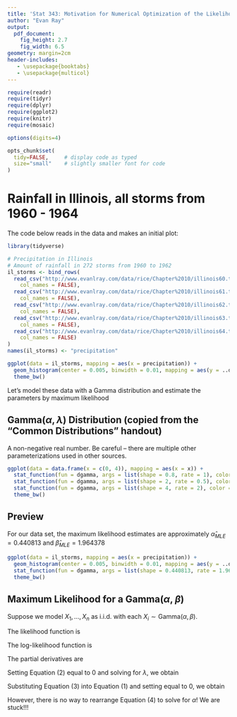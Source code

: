 ```yaml
---
title: 'Stat 343: Motivation for Numerical Optimization of the Likelihood'
author: "Evan Ray"
output:
  pdf_document:
    fig_height: 2.7
    fig_width: 6.5
geometry: margin=2cm
header-includes:
   - \usepackage{booktabs}
   - \usepackage{multicol}
---
```


```r
require(readr)
require(tidyr)
require(dplyr)
require(ggplot2)
require(knitr)
require(mosaic)

options(digits=4)

opts_chunk$set(
  tidy=FALSE,     # display code as typed
  size="small"    # slightly smaller font for code
)
```

# Rainfall in Illinois, all storms from 1960 - 1964

The code below reads in the data and makes an initial plot:

```r
library(tidyverse)

# Precipitation in Illinois
# Amount of rainfall in 272 storms from 1960 to 1962
il_storms <- bind_rows(
  read_csv("http://www.evanlray.com/data/rice/Chapter%2010/illinois60.txt",
    col_names = FALSE),
  read_csv("http://www.evanlray.com/data/rice/Chapter%2010/illinois61.txt",
    col_names = FALSE),
  read_csv("http://www.evanlray.com/data/rice/Chapter%2010/illinois62.txt",
    col_names = FALSE),
  read_csv("http://www.evanlray.com/data/rice/Chapter%2010/illinois63.txt",
    col_names = FALSE),
  read_csv("http://www.evanlray.com/data/rice/Chapter%2010/illinois64.txt",
    col_names = FALSE)
)
names(il_storms) <- "precipitation"

ggplot(data = il_storms, mapping = aes(x = precipitation)) +
  geom_histogram(center = 0.005, binwidth = 0.01, mapping = aes(y = ..density..)) +
  theme_bw()
```

Let's model these data with a Gamma distribution and estimate the parameters by maximum likelihood

\newpage

## Gamma$(\alpha, \lambda)$ Distribution (copied from the "Common Distributions" handout)

A non-negative real number.  Be careful -- there are multiple other parameterizations used in other sources.

\begin{table}[!h]
\centering
\begin{tabular}{rl}
\toprule
parameters & $\alpha \geq 0$: shape parameter, $\lambda > 0$: rate parameter \\
p.f. & $f(x | \alpha, \lambda) = \frac{\lambda^\alpha}{\Gamma(\alpha)} x^{\alpha - 1} e^{-\lambda x}$ \\
Mean & $\frac{\alpha}{\lambda}$ \\
Variance & ${\alpha}{\lambda^2}$ \\
R functions & {\tt dgamma(..., shape = $\alpha$, rate = $\lambda$), pgamma, qgamma, rgamma} \\
\bottomrule
\end{tabular}
\end{table}

```r
ggplot(data = data.frame(x = c(0, 4)), mapping = aes(x = x)) +
  stat_function(fun = dgamma, args = list(shape = 0.8, rate = 1), color = "black") +
  stat_function(fun = dgamma, args = list(shape = 2, rate = 0.5), color = "orange") +
  stat_function(fun = dgamma, args = list(shape = 4, rate = 2), color = "cornflowerblue") +
  theme_bw()
```

## Preview

For our data set, the maximum likelihood estimates are approximately $\hat{\alpha}_{MLE} = 0.440813$ and $\hat{\beta}_{MLE} = 1.964378$

```r
ggplot(data = il_storms, mapping = aes(x = precipitation)) +
  geom_histogram(center = 0.005, binwidth = 0.01, mapping = aes(y = ..density..)) +
  stat_function(fun = dgamma, args = list(shape = 0.440813, rate = 1.964378), color = "orange") +
  theme_bw()
```

\newpage

## Maximum Likelihood for a Gamma($\alpha$, $\beta$)

Suppose we model $X_1, \ldots, X_n$ as i.i.d. with each $X_i \sim \text{Gamma}(\alpha, \beta)$.

The likelihood function is

\begin{align*}
\mathcal{L}(\alpha, \beta | x_1, \ldots, x_n) &= \prod_{i = 1}^n \frac{\lambda^\alpha}{\Gamma(\alpha)} x_i^{\alpha - 1} e^{-\lambda x_i} \\
&= \left\{\frac{\lambda^\alpha}{\Gamma(\alpha)}\right\}^n \left\{\prod_{i = 1}^n x_i^{\alpha - 1}\right\} e^{-\lambda \sum_{i=1}^n x_i}
\end{align*}

The log-likelihood function is

\begin{align*}
\ell(\alpha, \beta | x_1, \ldots, x_n) &= n \alpha \log(\lambda) - n \log\left\{\Gamma(\alpha)\right\} +  \sum_{i = 1}^n (\alpha - 1) \log(x_i) - \lambda \sum_{i=1}^n x_i
\end{align*}

The partial derivatives are

\begin{align}
\frac{\partial}{\partial \alpha} \ell(\alpha, \beta | x_1, \ldots, x_n) &= n \log(\lambda) - n \frac{\Gamma'(\alpha)}{\Gamma(\alpha)} + \sum_{i = 1}^n \log(x_i) \\
\frac{\partial}{\partial \beta} \ell(\alpha, \beta | x_1, \ldots, x_n) &= \frac{n \alpha}{\lambda} - \sum_{i = 1}^n x_i
\end{align}

Setting Equation (2) equal to 0 and solving for $\lambda$, we obtain

\begin{align}
\lambda = \frac{n \alpha}{\sum_{i = 1}^n x_i} = \frac{\alpha}{\bar{x}}
\end{align}

Substituting Equation (3) into Equation (1) and setting equal to 0, we obtain

\begin{align}
n \log(\alpha) - n \log(\bar{x}) + \sum_{i = 1}^n \log(x_i) - n \frac{\Gamma'(\alpha)}{\Gamma(\alpha)} = 0
\end{align}

However, there is no way to rearrange Equation (4) to solve for $\alpha$!  We are stuck!!!


